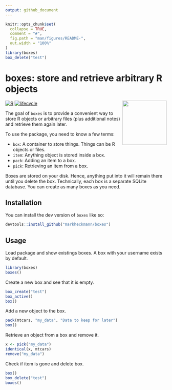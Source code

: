 ```yaml
---
output: github_document
---
```


<!-- README.md is generated from README.Rmd. Please edit that file -->

```r
knitr::opts_chunk$set(
  collapse = TRUE,
  comment = "#",
  fig.path = "man/figures/README-",
  out.width = "100%"
)
library(boxes)
box_delete("test")
```

# boxes: store and retrieve arbitrary R objects

<a href="https://github.com/markheckmann/boxes"><img src="man/figures/logo.png" align="right" height="138" /></a>

<!-- badges -->
[![R](https://img.shields.io/badge/language-R-blue)]()
[![lifecycle](https://img.shields.io/badge/lifecycle-experimental-orange)]()
<!-- badges -->

The goal of `boxes` is to provide a convenient way to store R objects or arbitrary files (plus additional notes) and retrieve them again later. 

To use the package, you need to know a few terms:

  * `box`: A container to store things. Things can be R objects or files.
  * `item`: Anything object is stored inside a box. 
  * `pack`: Adding an item to a box.
  * `pick`: Retrieving an item from a box.

Boxes are stored on your disk. Hence, anything put into it will remain there until you delete the box.
Technically, each box is a separate SQLite database. You can create as many boxes as you need.


## Installation

You can install the dev version of `boxes` like so:

```r
devtools::install_github("markheckmann/boxes")
```


## Usage

Load package and show existings boxes. A box with your username exists by default.

```r
library(boxes)
boxes()
```

Create a new box and see that it is empty.

```r
box_create("test")
box_active()
box()
```

Add a new object to the box.

```r
pack(mtcars, "my_data", "Data to keep for later")
box()
```

Retrieve an object from a box and remove it.

```r
x <- pick("my_data")
identical(x, mtcars)
remove("my_data")
```

Check if item is gone and delete box.

```r
box()
box_delete("test")
boxes()
```

